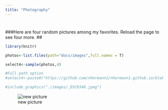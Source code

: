 ```yaml
---
title: "Photography"
---
```


# 

###Here are four random pictures among my favorites. Reload the page to see four more.
##
``` r
library(knitr)

photos<-list.files(path="docs/images",full.names = T)

select4<-sample(photos,4)

#Full path option
#select4<-paste0("https://github.com/nhermann1/nhermann1.github.io/blob/main/",select4)

#include_graphics("./images/_DSC0346.jpeg")

```


![new picture](./DSC2245.JPG)

